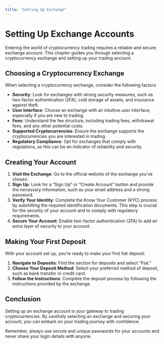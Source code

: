 ```yaml
---
title: "Setting Up Exchange"
---
```


# Setting Up Exchange Accounts

Entering the world of cryptocurrency trading requires a reliable and secure exchange account. This chapter guides you through selecting a cryptocurrency exchange and setting up your trading account.

## Choosing a Cryptocurrency Exchange

When selecting a cryptocurrency exchange, consider the following factors:

- **Security**: Look for exchanges with strong security measures, such as two-factor authentication (2FA), cold storage of assets, and insurance against theft.
- **User Interface**: Choose an exchange with an intuitive user interface, especially if you are new to trading.
- **Fees**: Understand the fee structure, including trading fees, withdrawal fees, and any other potential costs.
- **Supported Cryptocurrencies**: Ensure the exchange supports the cryptocurrencies you are interested in trading.
- **Regulatory Compliance**: Opt for exchanges that comply with regulations, as this can be an indicator of reliability and security.

## Creating Your Account

1. **Visit the Exchange**: Go to the official website of the exchange you've chosen.
2. **Sign Up**: Look for a "Sign Up" or "Create Account" button and provide the necessary information, such as your email address and a strong password.
3. **Verify Your Identity**: Complete the Know Your Customer (KYC) process by submitting the required identification documents. This step is crucial for the security of your account and to comply with regulatory requirements.
4. **Secure Your Account**: Enable two-factor authentication (2FA) to add an extra layer of security to your account.

## Making Your First Deposit

With your account set up, you're ready to make your first fiat deposit:

1. **Navigate to Deposits**: Find the section for deposits and select "Fiat."
2. **Choose Your Deposit Method**: Select your preferred method of deposit, such as bank transfer or credit card.
3. **Follow the Instructions**: Complete the deposit process by following the instructions provided by the exchange.

## Conclusion

Setting up an exchange account is your gateway to trading cryptocurrencies. By carefully selecting an exchange and securing your account, you can embark on your trading journey with confidence.

Remember, always use secure and unique passwords for your accounts and never share your login details with anyone.

